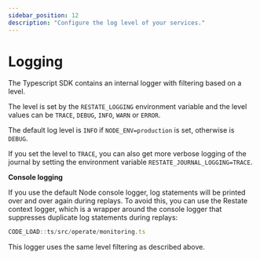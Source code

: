 ```yaml
---
sidebar_position: 12
description: "Configure the log level of your services."
---
```


# Logging

The Typescript SDK contains an internal logger with filtering based on a level.

The level is set by the `RESTATE_LOGGING` environment variable and the level values can be `TRACE`, `DEBUG`, `INFO`, `WARN` or `ERROR`.

The default log level is `INFO` if `NODE_ENV=production` is set, otherwise is `DEBUG`.

If you set the level to `TRACE`, you can also get more verbose logging of the journal by setting the environment variable `RESTATE_JOURNAL_LOGGING=TRACE`.

**Console logging**

If you use the default Node console logger, log statements will be printed over and over again during replays.
To avoid this, you can use the Restate context logger, which is a wrapper around the console logger that suppresses duplicate log statements during replays:

```typescript
CODE_LOAD::ts/src/operate/monitoring.ts
```

This logger uses the same level filtering as described above.